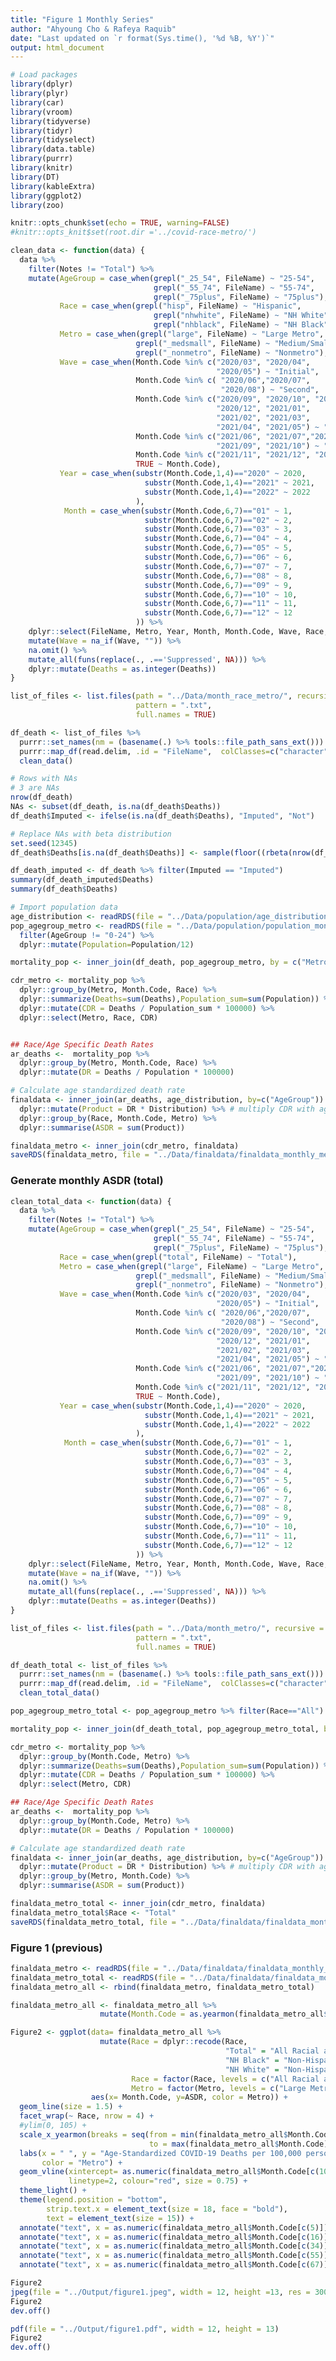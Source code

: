---
title: "Figure 1 Monthly Series"
author: "Ahyoung Cho & Rafeya Raquib"
date: "Last updated on `r format(Sys.time(), '%d %B, %Y')`"
output: html_document
---

```{r setup, include=FALSE, message=FALSE}
# Load packages
library(dplyr)
library(plyr)
library(car)
library(vroom)
library(tidyverse)
library(tidyr)
library(tidyselect)
library(data.table)
library(purrr)
library(knitr)
library(DT)
library(kableExtra)
library(ggplot2)
library(zoo)

knitr::opts_chunk$set(echo = TRUE, warning=FALSE)
#knitr::opts_knit$set(root.dir ='../covid-race-metro/')
```

```{r, warning=FALSE, message = FALSE}
clean_data <- function(data) {
  data %>%
    filter(Notes != "Total") %>%
    mutate(AgeGroup = case_when(grepl("_25_54", FileName) ~ "25-54",
                                grepl("_55_74", FileName) ~ "55-74",
                                grepl("_75plus", FileName) ~ "75plus"),
           Race = case_when(grepl("hisp", FileName) ~ "Hispanic",
                                grepl("nhwhite", FileName) ~ "NH White",
                                grepl("nhblack", FileName) ~ "NH Black"),
           Metro = case_when(grepl("large", FileName) ~ "Large Metro",
                            grepl("_medsmall", FileName) ~ "Medium/Small Metro",
                            grepl("_nonmetro", FileName) ~ "Nonmetro"),
           Wave = case_when(Month.Code %in% c("2020/03", "2020/04", 
                                              "2020/05") ~ "Initial", 
                            Month.Code %in% c( "2020/06","2020/07", 
                                               "2020/08") ~ "Second",
                            Month.Code %in% c("2020/09", "2020/10", "2020/11", 
                                              "2020/12", "2021/01", 
                                              "2021/02", "2021/03", 
                                              "2021/04", "2021/05") ~ "Alpha",
                            Month.Code %in% c("2021/06", "2021/07","2021/08", 
                                              "2021/09", "2021/10") ~ "Delta",
                            Month.Code %in% c("2021/11", "2021/12", "2022/01", "2022/02") ~ "Omicron",
                            TRUE ~ Month.Code),
           Year = case_when(substr(Month.Code,1,4)=="2020" ~ 2020,
                              substr(Month.Code,1,4)=="2021" ~ 2021,
                              substr(Month.Code,1,4)=="2022" ~ 2022
                            ),
            Month = case_when(substr(Month.Code,6,7)=="01" ~ 1,
                              substr(Month.Code,6,7)=="02" ~ 2,
                              substr(Month.Code,6,7)=="03" ~ 3,
                              substr(Month.Code,6,7)=="04" ~ 4,
                              substr(Month.Code,6,7)=="05" ~ 5,
                              substr(Month.Code,6,7)=="06" ~ 6,
                              substr(Month.Code,6,7)=="07" ~ 7,
                              substr(Month.Code,6,7)=="08" ~ 8,
                              substr(Month.Code,6,7)=="09" ~ 9,
                              substr(Month.Code,6,7)=="10" ~ 10,
                              substr(Month.Code,6,7)=="11" ~ 11,
                              substr(Month.Code,6,7)=="12" ~ 12
                            )) %>%
    dplyr::select(FileName, Metro, Year, Month, Month.Code, Wave, Race, AgeGroup, Deaths) %>%
    mutate(Wave = na_if(Wave, "")) %>%
    na.omit() %>%
    mutate_all(funs(replace(., .=='Suppressed', NA))) %>%
    dplyr::mutate(Deaths = as.integer(Deaths))
}

list_of_files <- list.files(path = "../Data/month_race_metro/", recursive = TRUE,
                            pattern = ".txt", 
                            full.names = TRUE)

df_death <- list_of_files %>%
  purrr::set_names(nm = (basename(.) %>% tools::file_path_sans_ext())) %>%
  purrr::map_df(read.delim, .id = "FileName",  colClasses=c("character")) %>%
  clean_data()
```

```{r}
# Rows with NAs 
# 3 are NAs
nrow(df_death)
NAs <- subset(df_death, is.na(df_death$Deaths)) 
df_death$Imputed <- ifelse(is.na(df_death$Deaths), "Imputed", "Not")
```

```{r}
# Replace NAs with beta distribution 
set.seed(12345)
df_death$Deaths[is.na(df_death$Deaths)] <- sample(floor((rbeta(nrow(df_death), 2, 3)*10)), sum(is.na(df_death$Deaths)), replace = TRUE) 

df_death_imputed <- df_death %>% filter(Imputed == "Imputed")
summary(df_death_imputed$Deaths)
summary(df_death$Deaths)

```

```{r}
# Import population data 
age_distribution <- readRDS(file = "../Data/population/age_distribution.rds") 
pop_agegroup_metro <- readRDS(file = "../Data/population/population_monthly_metro_race_age.RDS")%>%
  filter(AgeGroup != "0-24") %>%
  dplyr::mutate(Population=Population/12)
```


```{r, warning=FALSE, message = FALSE}
mortality_pop <- inner_join(df_death, pop_agegroup_metro, by = c("Metro", "Race", "AgeGroup","Year","Month"))

cdr_metro <- mortality_pop %>% 
  dplyr::group_by(Metro, Month.Code, Race) %>%
  dplyr::summarize(Deaths=sum(Deaths),Population_sum=sum(Population)) %>%
  dplyr::mutate(CDR = Deaths / Population_sum * 100000) %>% 
  dplyr::select(Metro, Race, CDR) 


## Race/Age Specific Death Rates
ar_deaths <-  mortality_pop %>% 
  dplyr::group_by(Metro, Month.Code, Race) %>%
  dplyr::mutate(DR = Deaths / Population * 100000) 

# Calculate age standardized death rate 
finaldata <- inner_join(ar_deaths, age_distribution, by=c("AgeGroup")) %>% 
  dplyr::mutate(Product = DR * Distribution) %>% # multiply CDR with age distribution 
  dplyr::group_by(Race, Month.Code, Metro) %>%
  dplyr::summarise(ASDR = sum(Product)) 

finaldata_metro <- inner_join(cdr_metro, finaldata)
saveRDS(finaldata_metro, file = "../Data/finaldata/finaldata_monthly_metro.rds")
```

### Generate monthly ASDR (total)

```{r, warning=FALSE, message = FALSE}
clean_total_data <- function(data) {
  data %>%
    filter(Notes != "Total") %>%
    mutate(AgeGroup = case_when(grepl("_25_54", FileName) ~ "25-54",
                                grepl("_55_74", FileName) ~ "55-74",
                                grepl("_75plus", FileName) ~ "75plus"),
           Race = case_when(grepl("total", FileName) ~ "Total"),
           Metro = case_when(grepl("large", FileName) ~ "Large Metro",
                            grepl("_medsmall", FileName) ~ "Medium/Small Metro",
                            grepl("_nonmetro", FileName) ~ "Nonmetro"),
           Wave = case_when(Month.Code %in% c("2020/03", "2020/04", 
                                              "2020/05") ~ "Initial", 
                            Month.Code %in% c( "2020/06","2020/07", 
                                               "2020/08") ~ "Second",
                            Month.Code %in% c("2020/09", "2020/10", "2020/11", 
                                              "2020/12", "2021/01", 
                                              "2021/02", "2021/03", 
                                              "2021/04", "2021/05") ~ "Alpha",
                            Month.Code %in% c("2021/06", "2021/07","2021/08", 
                                              "2021/09", "2021/10") ~ "Delta",
                            Month.Code %in% c("2021/11", "2021/12", "2022/01", "2022/02") ~ "Omicron",
                            TRUE ~ Month.Code),
           Year = case_when(substr(Month.Code,1,4)=="2020" ~ 2020,
                              substr(Month.Code,1,4)=="2021" ~ 2021,
                              substr(Month.Code,1,4)=="2022" ~ 2022
                            ),
            Month = case_when(substr(Month.Code,6,7)=="01" ~ 1,
                              substr(Month.Code,6,7)=="02" ~ 2,
                              substr(Month.Code,6,7)=="03" ~ 3,
                              substr(Month.Code,6,7)=="04" ~ 4,
                              substr(Month.Code,6,7)=="05" ~ 5,
                              substr(Month.Code,6,7)=="06" ~ 6,
                              substr(Month.Code,6,7)=="07" ~ 7,
                              substr(Month.Code,6,7)=="08" ~ 8,
                              substr(Month.Code,6,7)=="09" ~ 9,
                              substr(Month.Code,6,7)=="10" ~ 10,
                              substr(Month.Code,6,7)=="11" ~ 11,
                              substr(Month.Code,6,7)=="12" ~ 12
                            )) %>%
    dplyr::select(FileName, Metro, Year, Month, Month.Code, Wave, Race, AgeGroup, Deaths) %>%
    mutate(Wave = na_if(Wave, "")) %>%
    na.omit() %>%
    mutate_all(funs(replace(., .=='Suppressed', NA))) %>%
    dplyr::mutate(Deaths = as.integer(Deaths))
}

list_of_files <- list.files(path = "../Data/month_metro/", recursive = TRUE,
                            pattern = ".txt", 
                            full.names = TRUE)

df_death_total <- list_of_files %>%
  purrr::set_names(nm = (basename(.) %>% tools::file_path_sans_ext())) %>%
  purrr::map_df(read.delim, .id = "FileName",  colClasses=c("character")) %>%
  clean_total_data()
```


```{r}
pop_agegroup_metro_total <- pop_agegroup_metro %>% filter(Race=="All")
```


```{r, warning=FALSE, message = FALSE}
mortality_pop <- inner_join(df_death_total, pop_agegroup_metro_total, by = c("Metro", "AgeGroup","Year","Month")) 

cdr_metro <- mortality_pop %>% 
  dplyr::group_by(Month.Code, Metro) %>%
  dplyr::summarize(Deaths=sum(Deaths),Population_sum=sum(Population)) %>%
  dplyr::mutate(CDR = Deaths / Population_sum * 100000) %>% 
  dplyr::select(Metro, CDR) 

## Race/Age Specific Death Rates
ar_deaths <-  mortality_pop %>% 
  dplyr::group_by(Month.Code, Metro) %>%
  dplyr::mutate(DR = Deaths / Population * 100000) 

# Calculate age standardized death rate 
finaldata <- inner_join(ar_deaths, age_distribution, by=c("AgeGroup")) %>% 
  dplyr::mutate(Product = DR * Distribution) %>% # multiply CDR with age distribution 
  dplyr::group_by(Metro, Month.Code) %>%
  dplyr::summarise(ASDR = sum(Product)) 

finaldata_metro_total <- inner_join(cdr_metro, finaldata)
finaldata_metro_total$Race <- "Total"
saveRDS(finaldata_metro_total, file = "../Data/finaldata/finaldata_monthly_metro_total_race.rds")
```


### Figure 1 (previous)
```{r fig.height = 15, fig.width = 12, warning=FALSE, message = FALSE}
finaldata_metro <- readRDS(file = "../Data/finaldata/finaldata_monthly_metro.rds")
finaldata_metro_total <- readRDS(file = "../Data/finaldata/finaldata_monthly_metro_total_race.rds")
finaldata_metro_all <- rbind(finaldata_metro, finaldata_metro_total)

finaldata_metro_all <- finaldata_metro_all %>% 
                    mutate(Month.Code = as.yearmon(finaldata_metro_all$Month.Code, "%Y/%m"))

Figure2 <- ggplot(data= finaldata_metro_all %>%
                    mutate(Race = dplyr::recode(Race, 
                                                "Total" = "All Racial and Ethnic Groups",
                                                "NH Black" = "Non-Hispanic Black",
                                                "NH White" = "Non-Hispanic White"),
                           Race = factor(Race, levels = c("All Racial and Ethnic Groups", "Hispanic", "Non-Hispanic Black", "Non-Hispanic White")),
                           Metro = factor(Metro, levels = c("Large Metro", "Medium/Small Metro", "Nonmetro"))),
                  aes(x= Month.Code, y=ASDR, color = Metro)) +
  geom_line(size = 1.5) +
  facet_wrap(~ Race, nrow = 4) +
  #ylim(0, 105) +
  scale_x_yearmon(breaks = seq(from = min(finaldata_metro_all$Month.Code), 
                               to = max(finaldata_metro_all$Month.Code), by = 0.25)) +
  labs(x = " ", y = "Age-Standardized COVID-19 Deaths per 100,000 person-years", fill = "",
       color = "Metro") +
  geom_vline(xintercept= as.numeric(finaldata_metro_all$Month.Code[c(10, 19, 46, 61)]),
             linetype=2, colour="red", size = 0.75) +
  theme_light() +
  theme(legend.position = "bottom",
        strip.text.x = element_text(size = 18, face = "bold"),
        text = element_text(size = 15)) +
  annotate("text", x = as.numeric(finaldata_metro_all$Month.Code[c(5)]), y = 100*12, label = "Initial Wave") +
  annotate("text", x = as.numeric(finaldata_metro_all$Month.Code[c(16)])-.03, y = 100*12, label = "Second Wave") +
  annotate("text", x = as.numeric(finaldata_metro_all$Month.Code[c(34)]), y = 100*12, label = "Alpha Wave") +
  annotate("text", x = as.numeric(finaldata_metro_all$Month.Code[c(55)])-.03, y = 100*12, label = "Delta Wave") +
  annotate("text", x = as.numeric(finaldata_metro_all$Month.Code[c(67)]), y = 100*12, label = "Omicron Wave")

Figure2
jpeg(file = "../Output/figure1.jpeg", width = 12, height =13, res = 300, units = 'in')
Figure2
dev.off()

pdf(file = "../Output/figure1.pdf", width = 12, height = 13) 
Figure2
dev.off()
```

